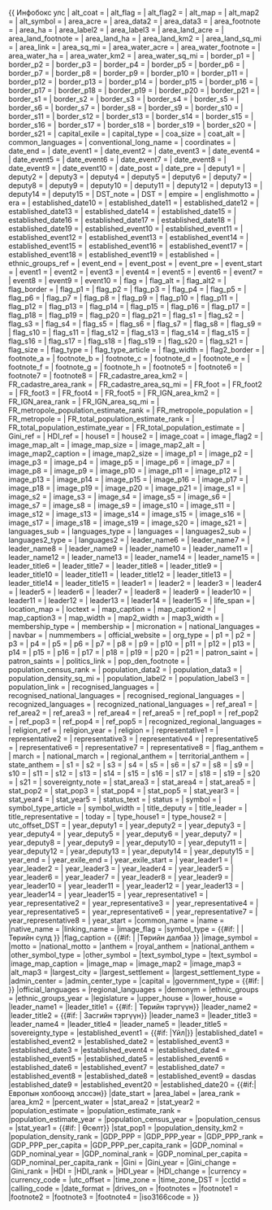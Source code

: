 {{ Инфобокс улс
<!-- Copied from [[Инфобокс улс]] -->
| alt_coat = {{{alt_coat|}}}
| alt_flag = {{{alt_flag|}}}
| alt_flag2 = {{{alt_flag2|}}}
| alt_map = {{{alt_map|}}}
| alt_map2 = {{{alt_map2|}}}
| alt_symbol = {{{alt_symbol|}}}
| area_acre = {{{area_acre|}}}
| area_data2 = {{{area_data2|}}}
| area_data3 = {{{area_data3|}}}
| area_footnote = {{{area_footnote|}}}
| area_ha = {{{area_ha|}}}
| area_label2 = {{{area_label2|}}}
| area_label3 = {{{area_label3|}}}
| area_land_acre = {{{area_land_acre|}}}
| area_land_footnote = {{{area_land_footnote|}}}
| area_land_ha = {{{area_land_ha|}}}
| area_land_km2 = {{{area_land_km2|}}}
| area_land_sq_mi = {{{area_land_sq_mi|}}}
| area_link = {{{area_link|}}}
| area_sq_mi = {{{area_sq_mi|}}}
| area_water_acre = {{{area_water_acre|}}}
| area_water_footnote = {{{area_water_footnote|}}}
| area_water_ha = {{{area_water_ha|}}}
| area_water_km2 = {{{area_water_km2|}}}
| area_water_sq_mi = {{{area_water_sq_mi|}}}
| border_p1 = {{{border_p1|}}}
| border_p2 = {{{border_p2|}}}
| border_p3 = {{{border_p3|}}}
| border_p4 = {{{border_p4|}}}
| border_p5 = {{{border_p5|}}}
| border_p6 = {{{border_p6|}}}
| border_p7 = {{{border_p7|}}}
| border_p8 = {{{border_p8|}}}
| border_p9 = {{{border_p9|}}}
| border_p10 = {{{border_p10|}}}
| border_p11 = {{{border_p11|}}}
| border_p12 = {{{border_p12|}}}
| border_p13 = {{{border_p13|}}}
| border_p14 = {{{border_p14|}}}
| border_p15 = {{{border_p15|}}}
| border_p16 = {{{border_p16|}}}
| border_p17 = {{{border_p17|}}}
| border_p18 = {{{border_p18|}}}
| border_p19 = {{{border_p19|}}}
| border_p20 = {{{border_p20|}}}
| border_p21 = {{{border_p21|}}}
| border_s1 = {{{border_s1|}}}
| border_s2 = {{{border_s2|}}}
| border_s3 = {{{border_s3|}}}
| border_s4 = {{{border_s4|}}}
| border_s5 = {{{border_s5|}}}
| border_s6 = {{{border_s6|}}}
| border_s7 = {{{border_s7|}}}
| border_s8 = {{{border_s8|}}}
| border_s9 = {{{border_s9|}}}
| border_s10 = {{{border_s10|}}}
| border_s11 = {{{border_s11|}}}
| border_s12 = {{{border_s12|}}}
| border_s13 = {{{border_s13|}}}
| border_s14 = {{{border_s14|}}}
| border_s15 = {{{border_s15|}}}
| border_s16 = {{{border_s16|}}}
| border_s17 = {{{border_s17|}}}
| border_s18 = {{{border_s18|}}}
| border_s19 = {{{border_s19|}}}
| border_s20 = {{{border_s20|}}}
| border_s21 = {{{border_s21|}}}
| capital_exile = {{{capital_exile|}}}
| capital_type = {{{capital_type|}}}
| coa_size = {{{coa_size|}}}
| coat_alt = {{{coat_alt|}}}
| common_languages = {{{common_languages|}}}
| conventional_long_name = {{{conventional_long_name|}}}
| coordinates = {{{coordinates|}}}
| date_end = {{{date_end|}}}
| date_event1 = {{{date_event1|}}}
| date_event2 = {{{date_event2|}}}
| date_event3 = {{{date_event3|}}}
| date_event4 = {{{date_event4|}}}
| date_event5 = {{{date_event5|}}}
| date_event6 = {{{date_event6|}}}
| date_event7 = {{{date_event7|}}}
| date_event8 = {{{date_event8|}}}
| date_event9 = {{{date_event9|}}}
| date_event10 = {{{date_event10|}}}
| date_post = {{{date_post|}}}
| date_pre = {{{date_pre|}}}
| deputy1 = {{{deputy1|}}}
| deputy2 = {{{deputy2|}}}
| deputy3 = {{{deputy3|}}}
| deputy4 = {{{deputy4|}}}
| deputy5 = {{{deputy5|}}}
| deputy6 = {{{deputy6|}}}
| deputy7 = {{{deputy7|}}}
| deputy8 = {{{deputy8|}}}
| deputy9 = {{{deputy9|}}}
| deputy10 = {{{deputy10|}}}
| deputy11 = {{{deputy11|}}}
| deputy12 = {{{deputy12|}}}
| deputy13 = {{{deputy13|}}}
| deputy14 = {{{deputy14|}}}
| deputy15 = {{{deputy15|}}}
| DST_note = {{{DST_note|}}}
| DST = {{{DST|}}}
| empire = {{{empire|}}}
| englishmotto = {{{englishmotto|}}}
| era = {{{era|}}}
| established_date10 = {{{established_date10|}}}
| established_date11 = {{{established_date11|}}}
| established_date12 = {{{established_date12|}}}
| established_date13 = {{{established_date13|}}}
| established_date14 = {{{established_date14|}}}
| established_date15 = {{{established_date15|}}}
| established_date16 = {{{established_date16|}}}
| established_date17 = {{{established_date17|}}}
| established_date18 = {{{established_date18|}}}
| established_date19 = {{{established_date19|}}}
| established_event10 = {{{established_event10|}}}
| established_event11 = {{{established_event11|}}}
| established_event12 = {{{established_event12|}}}
| established_event13 = {{{established_event13|}}}
| established_event14 = {{{established_event14|}}}
| established_event15 = {{{established_event15|}}}
| established_event16 = {{{established_event16|}}}
| established_event17 = {{{established_event17|}}}
| established_event18 = {{{established_event18|}}}
| established_event19 = {{{established_event19|}}}
| established = {{{established|}}}
| ethnic_groups_ref = {{{ethnic_groups_ref|}}}
| event_end = {{{event_end|}}}
| event_post = {{{event_post|}}}
| event_pre = {{{event_pre|}}}
| event_start = {{{event_start|}}}
| event1 = {{{event1|}}}
| event2 = {{{event2|}}}
| event3 = {{{event3|}}}
| event4 = {{{event4|}}}
| event5 = {{{event5|}}}
| event6 = {{{event6|}}}
| event7 = {{{event7|}}}
| event8 = {{{event8|}}}
| event9 = {{{event9|}}}
| event10 = {{{event10|}}}
| flag = {{{flag|}}}
| flag_alt = {{{flag_alt|}}}
| flag_alt2 = {{{flag_alt2|}}}
| flag_border = {{{flag_border|}}}
| flag_p1 = {{{flag_p1|}}}
| flag_p2 = {{{flag_p2|}}}
| flag_p3 = {{{flag_p3|}}}
| flag_p4 = {{{flag_p4|}}}
| flag_p5 = {{{flag_p5|}}}
| flag_p6 = {{{flag_p6|}}}
| flag_p7 = {{{flag_p7|}}}
| flag_p8 = {{{flag_p8|}}}
| flag_p9 = {{{flag_p9|}}}
| flag_p10 = {{{flag_p10|}}}
| flag_p11 = {{{flag_p11|}}}
| flag_p12 = {{{flag_p12|}}}
| flag_p13 = {{{flag_p13|}}}
| flag_p14 = {{{flag_p14|}}}
| flag_p15 = {{{flag_p15|}}}
| flag_p16 = {{{flag_p16|}}}
| flag_p17 = {{{flag_p17|}}}
| flag_p18 = {{{flag_p18|}}}
| flag_p19 = {{{flag_p19|}}}
| flag_p20 = {{{flag_p20|}}}
| flag_p21 = {{{flag_p21|}}}
| flag_s1 = {{{flag_s1|}}}
| flag_s2 = {{{flag_s2|}}}
| flag_s3 = {{{flag_s3|}}}
| flag_s4 = {{{flag_s4|}}}
| flag_s5 = {{{flag_s5|}}}
| flag_s6 = {{{flag_s6|}}}
| flag_s7 = {{{flag_s7|}}}
| flag_s8 = {{{flag_s8|}}}
| flag_s9 = {{{flag_s9|}}}
| flag_s10 = {{{flag_s10|}}}
| flag_s11 = {{{flag_s11|}}}
| flag_s12 = {{{flag_s12|}}}
| flag_s13 = {{{flag_s13|}}}
| flag_s14 = {{{flag_s14|}}}
| flag_s15 = {{{flag_s15|}}}
| flag_s16 = {{{flag_s16|}}}
| flag_s17 = {{{flag_s17|}}}
| flag_s18 = {{{flag_s18|}}}
| flag_s19 = {{{flag_s19|}}}
| flag_s20 = {{{flag_s20|}}}
| flag_s21 = {{{flag_s21|}}}
| flag_size = {{{flag_size|}}}
| flag_type = {{{flag_type|}}}
| flag_type_article = {{{flag_type_article|}}}
| flag_width = {{{flag_width|}}}
| flag2_border = {{{flag2_border|}}}
| footnote_a = {{{footnote_a|}}}
| footnote_b = {{{footnote_b|}}}
| footnote_c = {{{footnote_c|}}}
| footnote_d = {{{footnote_d|}}}
| footnote_e = {{{footnote_e|}}}
| footnote_f = {{{footnote_f|}}}
| footnote_g = {{{footnote_g|}}}
| footnote_h = {{{footnote_h|}}}
| footnote5 = {{{footnote5|}}}
| footnote6 = {{{footnote6|}}}
| footnote7 = {{{footnote7|}}}
| footnote8 = {{{footnote8|}}}
| FR_cadastre_area_km2 = {{{FR_cadastre_area_km2|}}}
| FR_cadastre_area_rank = {{{FR_cadastre_area_rank|}}}
| FR_cadastre_area_sq_mi = {{{FR_cadastre_area_sq_mi|}}}
| FR_foot = {{{FR_foot|}}}
| FR_foot2 = {{{FR_foot2|}}}
| FR_foot3 = {{{FR_foot3|}}}
| FR_foot4 = {{{FR_foot4|}}}
| FR_foot5 = {{{FR_foot5|}}}
| FR_IGN_area_km2 = {{{FR_IGN_area_km2|}}}
| FR_IGN_area_rank = {{{FR_IGN_area_rank|}}}
| FR_IGN_area_sq_mi = {{{FR_IGN_area_sq_mi|}}}
| FR_metropole_population_estimate_rank = {{{FR_metropole_population_estimate_rank|}}}
| FR_metropole_population = {{{FR_metropole_population|}}}
| FR_metropole = {{{FR_metropole|}}}
| FR_total_population_estimate_rank = {{{FR_total_population_estimate_rank|}}}
| FR_total_population_estimate_year = {{{FR_total_population_estimate_year|}}}
| FR_total_population_estimate = {{{FR_total_population_estimate|}}}
| Gini_ref = {{{Gini_ref|}}}
| HDI_ref = {{{HDI_ref|}}}
| house1 = {{{house1|}}}
| house2 = {{{house2|}}}
| image_coat = {{{image_coat|}}}
| image_flag2 = {{{image_flag2|}}}
| image_map_alt = {{{image_map_alt|}}}
| image_map_size = {{{image_map_size|}}}
| image_map2_alt = {{{image_map2_alt|}}}
| image_map2_caption = {{{image_map2_caption|}}}
| image_map2_size = {{{image_map2_size|}}}
| image_p1 = {{{image_p1|}}}
| image_p2 = {{{image_p2|}}}
| image_p3 = {{{image_p3|}}}
| image_p4 = {{{image_p4|}}}
| image_p5 = {{{image_p5|}}}
| image_p6 = {{{image_p6|}}}
| image_p7 = {{{image_p7|}}}
| image_p8 = {{{image_p8|}}}
| image_p9 = {{{image_p9|}}}
| image_p10 = {{{image_p10|}}}
| image_p11 = {{{image_p11|}}}
| image_p12 = {{{image_p12|}}}
| image_p13 = {{{image_p13|}}}
| image_p14 = {{{image_p14|}}}
| image_p15 = {{{image_p15|}}}
| image_p16 = {{{image_p16|}}}
| image_p17 = {{{image_p17|}}}
| image_p18 = {{{image_p18|}}}
| image_p19 = {{{image_p19|}}}
| image_p20 = {{{image_p20|}}}
| image_p21 = {{{image_p21|}}}
| image_s1 = {{{image_s1|}}}
| image_s2 = {{{image_s2|}}}
| image_s3 = {{{image_s3|}}}
| image_s4 = {{{image_s4|}}}
| image_s5 = {{{image_s5|}}}
| image_s6 = {{{image_s6|}}}
| image_s7 = {{{image_s7|}}}
| image_s8 = {{{image_s8|}}}
| image_s9 = {{{image_s9|}}}
| image_s10 = {{{image_s10|}}}
| image_s11 = {{{image_s11|}}}
| image_s12 = {{{image_s12|}}}
| image_s13 = {{{image_s13|}}}
| image_s14 = {{{image_s14|}}}
| image_s15 = {{{image_s15|}}}
| image_s16 = {{{image_s16|}}}
| image_s17 = {{{image_s17|}}}
| image_s18 = {{{image_s18|}}}
| image_s19 = {{{image_s19|}}}
| image_s20 = {{{image_s20|}}}
| image_s21 = {{{image_s21|}}}
| languages_sub = {{{languages_sub|}}}
| languages_type = {{{languages_type|}}}
| languages = {{{languages|}}}
| languages2_sub = {{{languages2_sub|}}}
| languages2_type = {{{languages2_type|}}}
| languages2 = {{{languages2|}}}
| leader_name6 = {{{leader_name6|}}}
| leader_name7 = {{{leader_name7|}}}
| leader_name8 = {{{leader_name8|}}}
| leader_name9 = {{{leader_name9|}}}
| leader_name10 = {{{leader_name10|}}}
| leader_name11 = {{{leader_name11|}}}
| leader_name12 = {{{leader_name12|}}}
| leader_name13 = {{{leader_name13|}}}
| leader_name14 = {{{leader_name14|}}}
| leader_name15 = {{{leader_name15|}}}
| leader_title6 = {{{leader_title6|}}}
| leader_title7 = {{{leader_title7|}}}
| leader_title8 = {{{leader_title8|}}}
| leader_title9 = {{{leader_title9|}}}
| leader_title10 = {{{leader_title10|}}}
| leader_title11 = {{{leader_title11|}}}
| leader_title12 = {{{leader_title12|}}}
| leader_title13 = {{{leader_title13|}}}
| leader_title14 = {{{leader_title14|}}}
| leader_title15 = {{{leader_title15|}}}
| leader1 = {{{leader1|}}}
| leader2 = {{{leader2|}}}
| leader3 = {{{leader3|}}}
| leader4 = {{{leader4|}}}
| leader5 = {{{leader5|}}}
| leader6 = {{{leader6|}}}
| leader7 = {{{leader7|}}}
| leader8 = {{{leader8|}}}
| leader9 = {{{leader9|}}}
| leader10 = {{{leader10|}}}
| leader11 = {{{leader11|}}}
| leader12 = {{{leader12|}}}
| leader13 = {{{leader13|}}}
| leader14 = {{{leader14|}}}
| leader15 = {{{leader15|}}}
| life_span = {{{life_span|}}}
| location_map = {{{location_map|}}}
| loctext = {{{loctext|}}}
| map_caption = {{{map_caption|}}}
| map_caption2 = {{{map_caption2|}}}
| map_caption3 = {{{map_caption3|}}}
| map_width = {{{map_width|}}}
| map2_width = {{{map2_width|}}}
| map3_width = {{{map3_width|}}}
| membership_type = {{{membership_type|}}}
| membership = {{{membership|}}}
| micronation = {{{micronation|}}}
| national_languages = {{{national_languages|}}}
| navbar = {{{navbar|}}}
| nummembers = {{{nummembers|}}}
| official_website = {{{official_website|}}}
| org_type = {{{org_type|}}}
| p1 = {{{p1|}}}
| p2 = {{{p2|}}}
| p3 = {{{p3|}}}
| p4 = {{{p4|}}}
| p5 = {{{p5|}}}
| p6 = {{{p6|}}}
| p7 = {{{p7|}}}
| p8 = {{{p8|}}}
| p9 = {{{p9|}}}
| p10 = {{{p10|}}}
| p11 = {{{p11|}}}
| p12 = {{{p12|}}}
| p13 = {{{p13|}}}
| p14 = {{{p14|}}}
| p15 = {{{p15|}}}
| p16 = {{{p16|}}}
| p17 = {{{p17|}}}
| p18 = {{{p18|}}}
| p19 = {{{p19|}}}
| p20 = {{{p20|}}}
| p21 = {{{p21|}}}
| patron_saint = {{{patron_saint|}}}
| patron_saints = {{{patron_saints|}}}
| politics_link = {{{politics_link|}}}
| pop_den_footnote = {{{pop_den_footnote|}}}
| population_census_rank = {{{population_census_rank|}}}
| population_data2 = {{{population_data2|}}}
| population_data3 = {{{population_data3|}}}
| population_density_sq_mi = {{{population_density_sq_mi|}}}
| population_label2 = {{{population_label2|}}}
| population_label3 = {{{population_label3|}}}
| population_link = {{{population_link|}}}
| recognised_languages = {{{recognised_languages|}}}
| recognised_national_languages = {{{recognised_national_languages|}}}
| recognised_regional_languages = {{{recognised_regional_languages|}}}
| recognized_languages = {{{recognized_languages|}}}
| recognized_national_languages = {{{recognized_national_languages|}}}
| ref_area1 = {{{ref_area1|}}}
| ref_area2 = {{{ref_area2|}}}
| ref_area3 = {{{ref_area3|}}}
| ref_area4 = {{{ref_area4|}}}
| ref_area5 = {{{ref_area5|}}}
| ref_pop1 = {{{ref_pop1|}}}
| ref_pop2 = {{{ref_pop2|}}}
| ref_pop3 = {{{ref_pop3|}}}
| ref_pop4 = {{{ref_pop4|}}}
| ref_pop5 = {{{ref_pop5|}}}
| recognized_regional_languages = {{{recognized_regional_languages|}}}
| religion_ref = {{{religion_ref|}}}
| religion_year = {{{religion_year|}}}
| religion = {{{religion|}}}
| representative1 = {{{representative1|}}}
| representative2 = {{{representative2|}}}
| representative3 = {{{representative3|}}}
| representative4 = {{{representative4|}}}
| representative5 = {{{representative5|}}}
| representative6 = {{{representative6|}}}
| representative7 = {{{representative7|}}}
| representative8 = {{{representative8|}}}
| flag_anthem = {{{flag_anthem|}}}
| march = {{{march|}}}
| national_march = {{{national_march|}}}
| regional_anthem = {{{regional_anthem|}}}
| territorial_anthem = {{{territorial_anthem|}}}
| state_anthem = {{{state_anthem|}}}
| s1 = {{{s1|}}}
| s2 = {{{s2|}}}
| s3 = {{{s3|}}}
| s4 = {{{s4|}}}
| s5 = {{{s5|}}}
| s6 = {{{s6|}}}
| s7 = {{{s7|}}}
| s8 = {{{s8|}}}
| s9 = {{{s9|}}}
| s10 = {{{s10|}}}
| s11 = {{{s11|}}}
| s12 = {{{s12|}}}
| s13 = {{{s13|}}}
| s14 = {{{s14|}}}
| s15 = {{{s15|}}}
| s16 = {{{s16|}}}
| s17 = {{{s17|}}}
| s18 = {{{s18|}}}
| s19 = {{{s19|}}}
| s20 = {{{s20|}}}
| s21 = {{{s21|}}}
| sovereignty_note = {{{sovereignty_note|}}}
| stat_area3 = {{{stat_area3|}}}
| stat_area4 = {{{stat_area4|}}}
| stat_area5 = {{{stat_area5|}}}
| stat_pop2 = {{{stat_pop2|}}}
| stat_pop3 = {{{stat_pop3|}}}
| stat_pop4 = {{{stat_pop4|}}}
| stat_pop5 = {{{stat_pop5|}}}
| stat_year3 = {{{stat_year3|}}}
| stat_year4 = {{{stat_year4|}}}
| stat_year5 = {{{stat_year5|}}}
| status_text = {{{status_text|}}}
| status = {{{status|}}}
| symbol = {{{symbol|}}}
| symbol_type_article = {{{symbol_type_article|}}}
| symbol_width = {{{symbol_width|}}}
| title_deputy = {{{title_deputy|}}}
| title_leader = {{{title_leader|}}}
| title_representative = {{{title_representative|}}}
| today = {{{today|}}}
| type_house1 = {{{type_house1|}}}
| type_house2 = {{{type_house2|}}}
| utc_offset_DST = {{{utc_offset_DST|}}}
| year_deputy1 = {{{year_deputy1|}}}
| year_deputy2 = {{{year_deputy2|}}}
| year_deputy3 = {{{year_deputy3|}}}
| year_deputy4 = {{{year_deputy4|}}}
| year_deputy5 = {{{year_deputy5|}}}
| year_deputy6 = {{{year_deputy6|}}}
| year_deputy7 = {{{year_deputy7|}}}
| year_deputy8 = {{{year_deputy8|}}}
| year_deputy9 = {{{year_deputy9|}}}
| year_deputy10 = {{{year_deputy10|}}}
| year_deputy11 = {{{year_deputy11|}}}
| year_deputy12 = {{{year_deputy12|}}}
| year_deputy13 = {{{year_deputy13|}}}
| year_deputy14 = {{{year_deputy14|}}}
| year_deputy15 = {{{year_deputy15|}}}
| year_end = {{{year_end|}}}
| year_exile_end = {{{year_exile_end|}}}
| year_exile_start = {{{year_exile_start|}}}
| year_leader1 = {{{year_leader1|}}}
| year_leader2 = {{{year_leader2|}}}
| year_leader3 = {{{year_leader3|}}}
| year_leader4 = {{{year_leader4|}}}
| year_leader5 = {{{year_leader5|}}}
| year_leader6 = {{{year_leader6|}}}
| year_leader7 = {{{year_leader7|}}}
| year_leader8 = {{{year_leader8|}}}
| year_leader9 = {{{year_leader9|}}}
| year_leader10 = {{{year_leader10|}}}
| year_leader11 = {{{year_leader11|}}}
| year_leader12 = {{{year_leader12|}}}
| year_leader13 = {{{year_leader13|}}}
| year_leader14 = {{{year_leader14|}}}
| year_leader15 = {{{year_leader15|}}}
| year_representative1 = {{{year_representative1|}}}
| year_representative2 = {{{year_representative2|}}}
| year_representative3 = {{{year_representative3|}}}
| year_representative4 = {{{year_representative4|}}}
| year_representative5 = {{{year_representative5|}}}
| year_representative6 = {{{year_representative6|}}}
| year_representative7 = {{{year_representative7|}}}
| year_representative8 = {{{year_representative8|}}}
| year_start = {{{year_start|}}}
<!-- Хөрвүүлэгч  -->
|common_name =                   {{{common_name|}}}{{{нэр_томъёо|}}}
|name =                          {{{name|}}}{{{албан_ёсны_нэр|}}}{{{NAME-MONGOLISCH|}}}
|native_name =                   {{{native_name|}}}{{{гадаад_нэр|}}}{{{уугуул_нэр|}}}{{{NAME-AMTSSPRACHE|}}}
|linking_name =                  {{{linking_name|}}}{{{богино_нэр|}}}
|image_flag =                    {{{image_flag|}}}{{{далбааны_зураг|}}}{{{BILD-FLAGGE|}}}
|symbol_type =                   {{#if: {{{symbol_type|}}}{{{ARTIKEL-WAPPEN|}}} | {{{symbol_type|}}}{{{ARTIKEL-WAPPEN|}}} |Төрийн сүлд }}
|flag_caption =                  {{#if: {{{flag_caption|}}}{{{ARTIKEL-FLAGGE|}}} | {{{flag_caption|}}}{{{ARTIKEL-FLAGGE|}}} |Төрийн далбаа }}
|image_symbol =                  {{{image_symbol|}}}{{{сүлдний_зураг|}}}{{{BILD-WAPPEN|}}}
|motto =                         {{{motto|}}}{{{уриа|}}}{{{WAHLSPRUCH|}}}
|national_motto =                {{{national_motto|}}}{{{үндэсний_уриа|}}}
|anthem =                        {{{anthem|}}}{{{төрийн_дуулал|}}}{{{дуулал|}}}
|royal_anthem =                  {{{royal_anthem|}}}{{{хааны_дуулал|}}}
|national_anthem =               {{{national_anthem|}}}{{{үндэсний_дуулал|}}}{{{NATIONALHYMNE|}}}
|other_symbol_type =             {{{other_symbol_type|}}}{{{бусад_билэгдэл_хэлбэр|}}}
|other_symbol =                  {{{other_symbol|}}}{{{бусад_билэгдэл|}}}
|text_symbol_type =              {{{text_symbol_type|}}}{{{үгэн_билэгдэл_хэлбэр|}}}
|text_symbol =                   {{{text_symbol|}}}{{{үгэн_билэгдэл|}}}
|image_map_caption =             {{{image_map_caption|}}}{{BILD-LAGE-IMAGEMAP|}}
|image_map =                     {{{image_map|}}}{{{газрын_зураг|}}}{{{BILD-LAGE|}}}
|image_map2 =                    {{{image_map2|}}}{{{газрын_зураг2|}}}
|image_map3 =                    {{{image_map3|}}}{{{газрын_зураг3|}}}{{{BILD|}}}
|alt_map3 =                      {{{alt_map3|}}}
|largest_city =                  {{{largest_city|}}}{{{хамгийн_том_хот|}}}
|largest_settlement =            {{{largest_settlement|}}}{{{том_суурин|}}}
|largest_settlement_type =       {{{largest_settlement_type|}}}{{{том_суурин_хэлбэр|}}}
|admin_center =                  {{{admin_center|}}}{{{засаг_төв|}}}
|admin_center_type =             {{{admin_center_type|}}}{{{засаг_төв_хэлбэр|}}}
|capital =                       {{{capital|}}}{{{нийслэл|}}}{{{нийслэл_хот|}}}{{{HAUPTSTADT|}}}
|government_type =               {{{government_type|}}}{{{засаглалын_хэлбэр|}}}{{{STAATSFORM|}}} {{#if: {{{REGIERUNGSSYSTEM|}}} | <br />{{{REGIERUNGSSYSTEM|}}}}}
|official_languages =            {{{official_languages|}}}{{{албан_ёсны_хэлнүүд|}}}{{{албан_ёсны_хэл|}}}{{{AMTSSPRACHE|}}}
|regional_languages =            {{{regional_languages|}}}{{{бүс_нутгийн_хэл|}}}
|demonym =                       {{{demonym|}}}{{{нутгийн_олон|}}}
|ethnic_groups =                 {{{ethnic_groups|}}}{{{үндэс_язгуур|}}}
|ethnic_groups_year =            {{{ethnic_groups_year|}}}{{{үндэс_язгуур_он|}}}
|legislature =                   {{{legislature|}}}{{{хууль_тогтоогч|}}}
|upper_house =                   {{{upper_house|}}}{{{дээд_танхим|}}}
|lower_house =                   {{{lower_house|}}}{{{доод_танхим|}}}
|leader_name1 =                  {{{leader_name1|}}}{{{удирдагчийн_нэр1|}}}{{{STAATSOBERHAUPT|}}}
|leader_title1 =                 {{{leader_title1|}}}{{{удирдагчийн_цол1|}}}{{#if: {{{STAATSOBERHAUPT|}}} | Төрийн тэргүүн}}
|leader_name2 =                  {{{leader_name2|}}}{{{удирдагчийн_нэр2|}}}{{{REGIERUNGSCHEF|}}}
|leader_title2 =                 {{{leader_title2|}}}{{{удирдагчийн_цол2|}}}{{#if: {{{REGIERUNGSCHEF|}}} | Засгийн тэргүүн}}
|leader_name3 =                  {{{leader_name3|}}}{{{удирдагчийн_нэр3|}}}
|leader_title3 =                 {{{leader_title3|}}}{{{удирдагчийн_цол3|}}}
|leader_name4 =                  {{{leader_name4|}}}{{{удирдагчийн_нэр4|}}}
|leader_title4 =                 {{{leader_title4|}}}{{{удирдагчийн_цол4|}}}
|leader_name5 =                  {{{leader_name5|}}}{{{удирдагчийн_нэр5|}}}
|leader_title5 =                 {{{leader_title5|}}}{{{удирдагчийн_цол5|}}}
|sovereignty_type =              {{{sovereignty_type|}}}{{{оршин_тогтнолын_утга|}}}{{{түүхэн_утга|}}}
|established_event1 =            {{{established_event1|}}}{{{тусгаар_тогтносон_үйл_явдал1|}}}{{{тогтносон_үйл_явдал1|}}}{{{түүхэн_үйл1|}}}{{#if: {{{UNABHÄNGIGKEIT|}}} |Үйл|}}
|established_date1 =             {{{established_date1|}}}{{{тусгаар_тогтносон_огноо1|}}}{{{үйл_явдалын_огноо1|}}}{{{түүхэн_огноо1|}}} {{{UNABHÄNGIGKEIT|}}}
|established_event2 =            {{{established_event2|}}}{{{тусгаар_тогтносон_үйл_явдал2|}}}{{{тогтносон_үйл_явдал2|}}}{{{түүхэн_үйл2|}}}
|established_date2 =             {{{established_date2|}}}{{{тусгаар_тогтносон_огноо2|}}}{{{үйл_явдалын_огноо2|}}}{{{түүхэн_огноо2|}}}
|established_event3 =            {{{established_event3|}}}{{{тусгаар_тогтносон_үйл_явдал3|}}}{{{тогтносон_үйл_явдал3|}}}{{{түүхэн_үйл3|}}}
|established_date3 =             {{{established_date3|}}}{{{тусгаар_тогтносон_огноо3|}}}{{{үйл_явдалын_огноо3|}}}{{{түүхэн_огноо3|}}}
|established_event4 =            {{{established_event4|}}}{{{тусгаар_тогтносон_үйл_явдал4|}}}{{{тогтносон_үйл_явдал4|}}}{{{түүхэн_үйл4|}}}
|established_date4 =             {{{established_date4|}}}{{{тусгаар_тогтносон_огноо4|}}}{{{үйл_явдалын_огноо4|}}}{{{түүхэн_огноо4|}}}
|established_event5 =            {{{established_event5|}}}{{{тусгаар_тогтносон_үйл_явдал5|}}}{{{тогтносон_үйл_явдал5|}}}{{{түүхэн_үйл5|}}}
|established_date5 =             {{{established_date5|}}}{{{тусгаар_тогтносон_огноо5|}}}{{{үйл_явдалын_огноо5|}}}{{{түүхэн_огноо5|}}}
|established_event6 =            {{{established_event6|}}}{{{тусгаар_тогтносон_үйл_явдал6|}}}{{{тогтносон_үйл_явдал6|}}}{{{түүхэн_үйл6|}}}
|established_date6 =             {{{established_date6|}}}{{{тусгаар_тогтносон_огноо6|}}}{{{үйл_явдалын_огноо6|}}}{{{түүхэн_огноо6|}}}
|established_event7 =            {{{established_event7|}}}{{{тусгаар_тогтносон_үйл_явдал7|}}}{{{тогтносон_үйл_явдал7|}}}{{{түүхэн_үйл7|}}}
|established_date7 =             {{{established_date7|}}}{{{тусгаар_тогтносон_огноо7|}}}{{{үйл_явдалын_огноо7|}}}{{{түүхэн_огноо7|}}}
|established_event8 =            {{{established_event8|}}}{{{тусгаар_тогтносон_үйл_явдал8|}}}{{{тогтносон_үйл_явдал8|}}}{{{түүхэн_үйл8|}}}
|established_date8 =             {{{established_date8|}}}{{{тусгаар_тогтносон_огноо8|}}}{{{үйл_явдалын_огноо8|}}}
|established_event9 =            {{{established_event9|}}}{{{тусгаар_тогтносон_үйл_явдал9|}}}{{{тогтносон_үйл_явдал9|}}}dasdas
|established_date9 =             {{{established_date9|}}}{{{тусгаар_тогтносон_огноо9|}}}{{{үйл_явдалын_огноо9|}}}
|established_event20 =           {{{established_event20|}}}{{{европын_холбоонд_элссэн_огноо|}}}
|established_date20 =            {{{established_date20|}}}{{#if:{{{европын_холбоонд_элссэн_огноо|}}}|Европын холбоонд элссэн}}
|date_start =                    {{{date_start|}}}{{{үүсжээ|}}}
|area_label =                    {{{area_label|Нийт}}}
|area_rank =                     {{{area_rank|}}}{{{газар_нутаг_эрэмбэ|}}}{{{нутгийн_талбайгаарх_эрэмбэ_дэс|}}}
|area_km2 =                      {{{area_km2|}}}{{{газар_нутаг|}}}{{{газар_нутаг_км2|}}}{{{FLÄCHE|}}}
|percent_water =                 {{{percent_water|}}}{{{усны_эзлэх_хувь|}}}
|stat_area2  =                   {{{stat_area2|}}}{{{газар_нутаг_бусад|}}}
|stat_year2  =                   {{{stat_year2|}}}{{{газар_нутаг_бусад_нэр|}}}
|population_estimate =           {{{population_estimate|}}}{{{хүн_амын_тооцоо|}}}{{{EINWOHNER|}}}
|population_estimate_rank =      {{{population_estimate_rank|}}}{{{хүн_ам_эрэмбэ|}}}{{{хүн_амын_тоогоор_эрэмбэ_дэс|}}}
|population_estimate_year =      {{{population_estimate_year|}}}{{{хүн_ам_тооцоолсон_он|}}}
|population_census_year =        {{{population_census_year|}}}{{{хүн_амын тооллого_хийсэн_он|}}}
|population_census =             {{{population_census|}}}{{{хүн_амын_тооллого|}}}
|stat_year1 =                    {{{stat_year1|}}}{{{хүн_ам_бусад_нэр|}}}{{#if: {{{BEV-ZUNAHME|}}} | Өсөлт}}
|stat_pop1 =                     {{{stat_pop1|}}}{{{хүн_ам_бусад|}}}{{{BEV-ZUNAHME|}}}
|population_density_km2 =        {{{population_density_km2|}}}{{{хүн_амын_нягтшил|}}}{{{хүн_амын_нягтрал_нэгж_км2|}}}{{{BEV-DICHTE|}}}
|population_density_rank =       {{{population_density_rank|}}}{{{хүн_амын нягтшил_эрэмбэ|}}}{{{хүн_амын_нягтралаар_эрэмбэ_дэс|}}}
|GDP_PPP =                       {{{GDP_PPP|}}}{{{ДНБ_ХАЧ|}}}{{{BIP-ERWEITERT|}}}
|GDP_PPP_year =                  {{{GDP_PPP_year|}}}{{{ДНБ_ХАЧ_он|}}}
|GDP_PPP_rank =                  {{{GDP_PPP_rank|}}}{{{ДНБ_ХАЧ_эрэмбэ|}}}
|GDP_PPP_per_capita =            {{{GDP_PPP_per_capita|}}}{{{ДНБ_ХАЧ_Нэг_хүнд|}}}
|GDP_PPP_per_capita_rank =       {{{GDP_PPP_per_capita_rank|}}}{{{ДНБ_ХАЧ_Нэг_хүнд_эрэмбэ|}}}
|GDP_nominal =                   {{{GDP_nominal|}}}{{{ДНБ_нэрлэсэн|}}}{{{BIP|}}}
|GDP_nominal_year =              {{{GDP_nominal_year|}}}{{{ДНБ_нэрлэсэн_он|}}} 
|GDP_nominal_rank =              {{{GDP_nominal_rank|}}}{{{ДНБ_нэрлэсэн_эрэмбэ|}}} 
|GDP_nominal_per_capita =        {{{GDP_nominal_per_capita|}}}{{{ДНБ_нэрлэсэн_нэг_хүнд|}}} 
|GDP_nominal_per_capita_rank =   {{{GDP_nominal_per_capita_rank|}}}{{{ДНБ_нэрлэсэн_нэг_хүнд_эрэмбэ|}}} 
|Gini =                          {{{Gini|}}}{{{ХТББИ|}}}
|Gini_year =                     {{{Gini_year|}}}{{{Илтгэлцүүр_он|}}}
|Gini_change =                   {{{Gini_change|}}}{{{Илтгэлцүүр_ангилал|}}}
|Gini_rank =                     {{{Gini_rank|}}}{{{Илтгэлцүүр_эрэмбэ|}}}
|HDI =                           {{{HDI|}}}{{{ХХИ|}}}
|HDI_rank =                      {{{HDI_rank|}}}{{{ХХИ_эрэмбэ|}}}
|HDI_year =                      {{{HDI_year|}}}{{{ХХИий_тооцоо_хийсэн_он|}}}{{{ХХИ_он|}}}
|HDI_change =                    {{{HDI_change|}}}{{{ХХИ_категори|}}}{{{ХХИ_ангилал|}}}
|currency =                      {{{currency|}}}{{{Мөнгөн_тэмдэгт|}}}{{{WÄHRUNG|}}}
|currency_code =                 {{{currency_code|}}}{{{мөнгөн_тэмдэгтийн_код|}}}{{{Мөнгөн_тэмдэгт_код|}}}
|utc_offset =                    {{{utc_offset|}}}{{{цагийн_бүс|}}}
|time_zone =                     {{{Цагийн_бүс|}}}{{{time_zone|}}}{{{ZEITZONE|}}}
|time_zone_DST =                 {{{time_zone_DST|}}}{{{цагийн_бүс_зун|}}}{{{зуны_цагийн_бүсийн_нэр|}}}
|cctld =                         {{{cctld|}}}{{{домэйн_нэр|}}}{{{Интернетийн_АДН|}}}{{{Интернет ДТД|}}}{{{INTERNET-TLD|}}}
|calling_code =                  {{{calling_code|}}}{{{утасны_код|}}}{{{Утасны_код|}}}{{{TELEFON-VORWAHL|}}}
|date_format =                   {{{date_format|}}}{{{хэв_огноо|}}}{{{огноо_хэв|}}}
|drives_on =                     {{{drives_on|}}}{{{аль_гарын_замын_хөдөлгөөн|}}}{{{жолоочийн_тал|}}}
|footnotes =                     {{{footnotes|}}}{{{тэмдэглэл|}}}
|footnote1 =                     {{{footnote1|}}}{{{тэмдэглэл1|}}}
|footnote2 =                     {{{footnote2|}}}{{{тэмдэглэл2|}}}
|footnote3 =                     {{{footnote3|}}}{{{тэмдэглэл3|}}}
|footnote4 =                     {{{footnote4|}}}{{{тэмдэглэл4|}}}
|iso3166code =                   {{{iso3166code|}}}{{{ISO 3166|}}}
}}
<noinclude>
{{Хэрэглэгч:Chinneeb/1}}
</noinclude>
